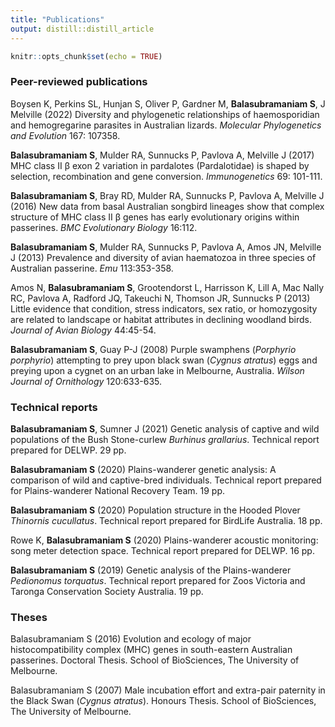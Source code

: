 ```yaml
---
title: "Publications"
output: distill::distill_article
---
```


```r
knitr::opts_chunk$set(echo = TRUE)
```

### Peer-reviewed publications

Boysen K, Perkins SL, Hunjan S, Oliver P, Gardner M, **Balasubramaniam S**, J Melville (2022) Diversity and phylogenetic relationships of haemosporidian and hemogregarine parasites in Australian lizards. *Molecular Phylogenetics and Evolution* 167: 107358.

**Balasubramaniam S**, Mulder RA, Sunnucks P, Pavlova A, Melville J (2017) MHC class II β exon 2 variation in pardalotes (Pardalotidae) is shaped by selection, recombination and gene conversion. *Immunogenetics* 69: 101-111.

**Balasubramaniam S**, Bray RD, Mulder RA, Sunnucks P, Pavlova A, Melville J (2016) New data from basal Australian songbird lineages show that complex structure of MHC class II β genes has early evolutionary origins within passerines. *BMC Evolutionary Biology* 16:112.

**Balasubramaniam S**, Mulder RA, Sunnucks P, Pavlova A, Amos JN, Melville J (2013) Prevalence and diversity of avian haematozoa in three species of Australian passerine. *Emu* 113:353-358.

Amos N, **Balasubramaniam S**, Grootendorst L, Harrisson K, Lill A, Mac Nally RC, Pavlova A, Radford JQ, Takeuchi N, Thomson JR, Sunnucks P (2013) Little evidence that condition, stress indicators, sex ratio, or homozygosity are related to landscape or habitat attributes in declining woodland birds. *Journal of Avian Biology* 44:45-54.

**Balasubramaniam S**, Guay P-J (2008) Purple swamphens (*Porphyrio porphyrio*) attempting to prey upon black swan (*Cygnus atratus*) eggs and preying upon a cygnet on an urban lake in Melbourne, Australia. *Wilson Journal of Ornithology* 120:633-635.


### Technical reports

**Balasubramaniam S**, Sumner J (2021) Genetic analysis of captive and wild populations of the Bush Stone-curlew *Burhinus grallarius*. Technical report prepared for DELWP. 29 pp. 

**Balasubramaniam S** (2020) Plains-wanderer genetic analysis: A comparison of wild and captive-bred individuals. Technical report prepared for Plains-wanderer National Recovery Team. 19 pp. 

**Balasubramaniam S** (2020) Population structure in the Hooded Plover *Thinornis cucullatus*. Technical report prepared for BirdLife Australia. 18 pp. 

Rowe K, **Balasubramaniam S** (2020) Plains-wanderer acoustic monitoring: song meter detection space. Technical report prepared for DELWP. 16 pp. 

**Balasubramaniam S** (2019) Genetic analysis of the Plains-wanderer *Pedionomus torquatus*. Technical report prepared for Zoos Victoria and Taronga Conservation Society Australia. 19 pp.


### Theses

Balasubramaniam S (2016) Evolution and ecology of major histocompatibility complex (MHC) genes in south-eastern Australian passerines. Doctoral Thesis. School of BioSciences, The University of Melbourne.

Balasubramaniam S (2007) Male incubation effort and extra-pair paternity in the Black Swan (*Cygnus atratus*). Honours Thesis. School of BioSciences, The University of Melbourne.
